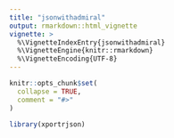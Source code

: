 ```yaml
---
title: "jsonwithadmiral"
output: rmarkdown::html_vignette
vignette: >
  %\VignetteIndexEntry{jsonwithadmiral}
  %\VignetteEngine{knitr::rmarkdown}
  %\VignetteEncoding{UTF-8}
---
```


```r
knitr::opts_chunk$set(
  collapse = TRUE,
  comment = "#>"
)
```

```r
library(xportrjson)
```

